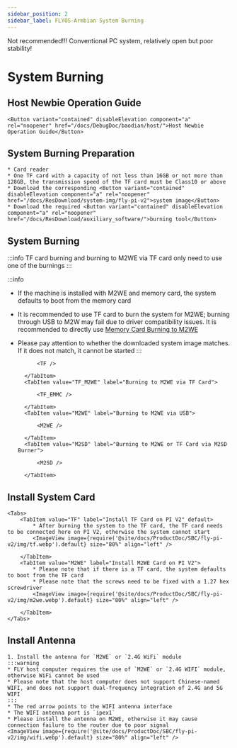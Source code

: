 ```yaml
---
sidebar_position: 2
sidebar_label: FLYOS-Armbian System Burning
---
```


Not recommended!!! Conventional PC system, relatively open but poor stability!





# System Burning

## Host Newbie Operation Guide

    <Button variant="contained" disableElevation component="a" rel="noopener" href="/docs/DebugDoc/baodian/host/">Host Newbie Operation Guide</Button>

## System Burning Preparation

    * Card reader
    * One TF card with a capacity of not less than 16GB or not more than 128GB, the transmission speed of the TF card must be Class10 or above
    * Download the corresponding <Button variant="contained" disableElevation component="a" rel="noopener" href="/docs/ResDownload/system-img/fly-pi-v2">system image</Button>
    * Download the required <Button variant="contained" disableElevation component="a" rel="noopener" href="/docs/ResDownload/auxiliary_software/">burning tool</Button>

## System Burning

:::info
TF card burning and burning to M2WE via TF card only need to use one of the burnings
:::

:::info
* If the machine is installed with M2WE and memory card, the system defaults to boot from the memory card
* It is recommended to use TF card to burn the system for M2WE; burning through USB to M2W may fail due to driver compatibility issues. It is recommended to directly use [Memory Card Burning to M2WE](https://mellow-next.klipper.cn/docs/ProductDoc/SBC/fly-pi-v2/fly-os)
* Please pay attention to whether the downloaded system image matches. If it does not match, it cannot be started
:::

    <Tabs>
        <TabItem value="TF" label="Burning to TF Card" default>
            
            <TF />
            
        </TabItem>
        <TabItem value="TF_M2WE" label="Burning to M2WE via TF Card">
            
            <TF_EMMC />

        </TabItem>
        <TabItem value="M2WE" label="Burning to M2WE via USB">
            
            <M2WE />

        </TabItem>
        <TabItem value="M2SD" label="Burning to M2WE or TF Card via M2SD Burner">
            
            <M2SD />

        </TabItem>
    </Tabs>



## Install System Card

    <Tabs>
        <TabItem value="TF" label="Install TF Card on PI V2" default>
            * After burning the system to the TF card, the TF card needs to be connected here on PI V2, otherwise the system cannot start
            <ImageView image={require('@site/docs/ProductDoc/SBC/fly-pi-v2/img/tf.webp').default} size="80%" align="left" />  

        </TabItem>
        <TabItem value="M2WE" label="Install M2WE Card on PI V2">
            * Please note that if there is a TF card, the system defaults to boot from the TF card
            * Please note that the screws need to be fixed with a 1.27 hex screwdriver
            <ImageView image={require('@site/docs/ProductDoc/SBC/fly-pi-v2/img/m2we.webp').default} size="80%" align="left" />  

        </TabItem>
    </Tabs>

## Install Antenna

    1. Install the antenna for `M2WE` or `2.4G WiFi` module
    :::warning
    * FLY host computer requires the use of `M2WE` or `2.4G WIFI` module, otherwise WiFi cannot be used
    * Please note that the host computer does not support Chinese-named WIFI, and does not support dual-frequency integration of 2.4G and 5G WIFI
    :::
    * The red arrow points to the WIFI antenna interface
    * The WIFI antenna port is `ipex1`
    * Please install the antenna on M2WE, otherwise it may cause connection failure to the router due to poor signal
    <ImageView image={require('@site/docs/ProductDoc/SBC/fly-pi-v2/img/wifi.webp').default} size="80%" align="left" /> 
